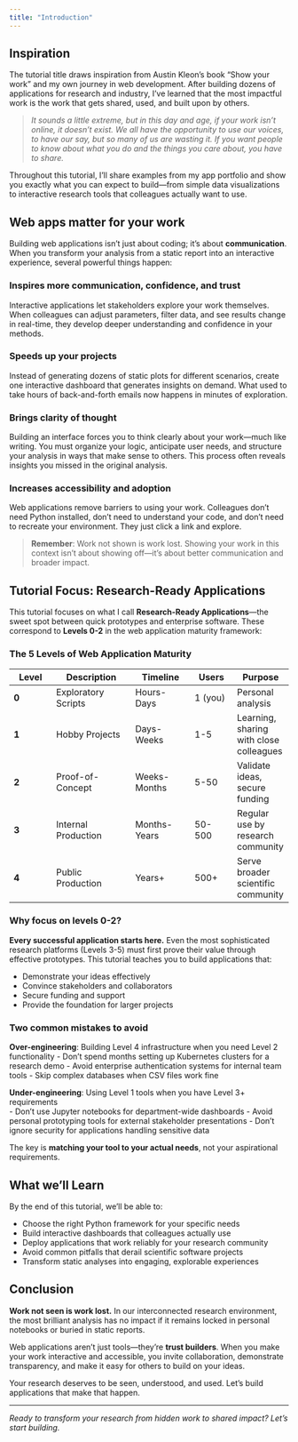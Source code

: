 ```yaml
---
title: "Introduction"
---
```


## Inspiration

The tutorial title draws inspiration from Austin Kleon's book "Show your work" and my own journey in web development. After building dozens of applications for research and industry, I've learned that the most impactful work is the work that gets shared, used, and built upon by others.

> *It sounds a little extreme, but in this day and age, if your work isn’t online, it doesn’t exist. We all have the opportunity to use our voices, to have our say, but so many of us are wasting it. If you want people to know about what you do and the things you care about, you have to share.*

Throughout this tutorial, I'll share examples from my app portfolio and show you exactly what you can expect to build—from simple data visualizations to interactive research tools that colleagues actually want to use.

## Web apps matter for your work

Building web applications isn't just about coding; it's about **communication**. When you transform your analysis from a static report into an interactive experience, several powerful things happen:

### **Inspires more communication, confidence, and trust**
Interactive applications let stakeholders explore your work themselves. When colleagues can adjust parameters, filter data, and see results change in real-time, they develop deeper understanding and confidence in your methods.

### **Speeds up your projects**  
Instead of generating dozens of static plots for different scenarios, create one interactive dashboard that generates insights on demand. What used to take hours of back-and-forth emails now happens in minutes of exploration.

### **Brings clarity of thought**
Building an interface forces you to think clearly about your work—much like writing. You must organize your logic, anticipate user needs, and structure your analysis in ways that make sense to others. This process often reveals insights you missed in the original analysis.

### **Increases accessibility and adoption**
Web applications remove barriers to using your work. Colleagues don't need Python installed, don't need to understand your code, and don't need to recreate your environment. They just click a link and explore.

> **Remember**: Work not shown is work lost. Showing your work in this context isn't about showing off—it's about better communication and broader impact.

## Tutorial Focus: Research-Ready Applications

This tutorial focuses on what I call **Research-Ready Applications**—the sweet spot between quick prototypes and enterprise software. These correspond to **Levels 0-2** in the web application maturity framework:

### The 5 Levels of Web Application Maturity

| Level | Description | Timeline | Users | Purpose |
|-------|-------------|----------|-------|---------|
| **0** | Exploratory Scripts | Hours-Days | 1 (you) | Personal analysis |
| **1** | Hobby Projects | Days-Weeks | 1-5 | Learning, sharing with close colleagues |
| **2** | Proof-of-Concept | Weeks-Months | 5-50 | Validate ideas, secure funding |
| **3** | Internal Production | Months-Years | 50-500 | Regular use by research community |
| **4** | Public Production | Years+ | 500+ | Serve broader scientific community |

### Why focus on levels 0-2?

**Every successful application starts here.** Even the most sophisticated research platforms (Levels 3-5) must first prove their value through effective prototypes. This tutorial teaches you to build applications that:

- Demonstrate your ideas effectively
- Convince stakeholders and collaborators  
- Secure funding and support
- Provide the foundation for larger projects

### Two common mistakes to avoid

**Over-engineering**: Building Level 4 infrastructure when you need Level 2 functionality
- Don't spend months setting up Kubernetes clusters for a research demo
- Avoid enterprise authentication systems for internal team tools
- Skip complex databases when CSV files work fine

**Under-engineering**: Using Level 1 tools when you have Level 3+ requirements  
- Don't use Jupyter notebooks for department-wide dashboards
- Avoid personal prototyping tools for external stakeholder presentations
- Don't ignore security for applications handling sensitive data

The key is **matching your tool to your actual needs**, not your aspirational requirements.

## What we'll Learn

By the end of this tutorial, we'll be able to:

- Choose the right Python framework for your specific needs
- Build interactive dashboards that colleagues actually use
- Deploy applications that work reliably for your research community
- Avoid common pitfalls that derail scientific software projects
- Transform static analyses into engaging, explorable experiences

## Conclusion

**Work not seen is work lost.** In our interconnected research environment, the most brilliant analysis has no impact if it remains locked in personal notebooks or buried in static reports.

Web applications aren't just tools—they're **trust builders**. When you make your work interactive and accessible, you invite collaboration, demonstrate transparency, and make it easy for others to build on your ideas.

Your research deserves to be seen, understood, and used. Let's build applications that make that happen.

---

*Ready to transform your research from hidden work to shared impact? Let's start building.*